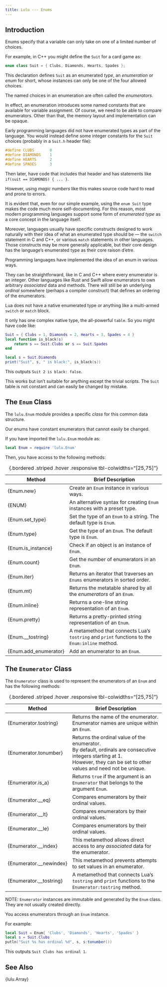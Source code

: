 ```yaml
---
title: Lulu --- Enums
---
```


## Introduction

Enums specify that a variable can only take on one of a limited number of choices.

For example, in C++ you might define the `Suit` for a card game as:
```cpp
enum class Suit = { Clubs, Diamonds, Hearts, Spades };
```
This declaration defines `Suit` as an enumerated *type*, an *enumeration* or *enum* for short, whose instances can only be one of the four allowed choices.

The named choices in an enumeration are often called the *enumerators*.

In effect, an enumeration introduces some named constants that are available for variable assignment.
Of course, we need to be able to compare enumerators.
Other than that, the memory layout and implementation can be opaque.

Early programming languages did not have enumerated types as part of the language.
You would instead define some integer constants for the `Suit` choices (probably in a `Suit.h` header file):
```cpp
#define CLUBS       0
#define DIAMONDS    1
#define HEARTS      2
#define SPADES      3
```
Then later, have code that includes that header and has statements like `if(suit == DIAMONDS) { ... }`.

However, using *magic numbers* like this makes source code hard to read and prone to errors.

It is evident that, even for our simple example, using the `enum Suit` type makes the code much more self-documenting.
For this reason, most modern programming languages support some form of *enumerated type* as a core concept in the language itself.

Moreover, languages usually have specific constructs designed to work naturally with their idea of what an enumerated type should be --- the `switch` statement in C and C++, or various `match` statements in other languages.
Those constructs may be more generally applicable, but their core design has the language's enumerated type as their core raison d'etre.

Programming languages have implemented the idea of an enum in various ways.

They can be straightforward, like in C and C++ where every enumerator is an integer.
Other languages like Rust and Swift allow enumerators to own arbitrary *associated* data and methods.
There will still be an underlying *ordinal* somewhere (perhaps a compiler construct) that defines an ordering of the enumerators.

Lua does not have a native enumerated type or anything like a multi-armed `switch` or `match` block.

It only has one complex native type, the all-powerful `table`.
So you might have code like:
```lua
Suit = { Clubs = 1, Diamonds = 2, Hearts = 3, Spades = 4 }
local function is_black(s)
    return s == Suit.Clubs or s == Suit.Spades
end

local s = Suit.Diamonds
print("Suit", s, " is black:", is_black(s))
```
This outputs `Suit 2 is black: false`.

This works but isn't suitable for anything except the trivial scripts.
The `Suit` table is not constant and can easily be changed by mistake.

## The `Enum` Class

The `lulu.Enum` module provides a specific *class* for this common data structure.

Our enums have constant enumerators that cannot easily be changed.

If you have imported the `lulu.Enum` module as:
```lua
local Enum = require 'lulu.Enum'
```
Then, you have access to the following methods:

Method                     | Brief Description
-------------------------- | ----------------------------------------------------------------------
{Enum.new}                 | Create an `Enum` instance in various ways.
{ENUM}                     | An alternative syntax for creating `Enum` instances with a preset type.
{Enum.set_type}            | Set the type of an `Enum` to a string. The default type is `Enum`.
{Enum.type}                | Get the type of an `Enum`. The default type is `Enum`.
{Enum.is_instance}         | Check if an object is an instance of `Enum`.
{Enum.count}               | Get the number of enumerators in an `Enum`.
{Enum.iter}                | Returns an iterator that traverses an `Enums` enumerators in sorted order.
{Enum.mt}                  | Returns the metatable shared by all the *enumerators* of an `Enum`.
{Enum.inline}              | Returns a one-line string representation of an `Enum`.
{Enum.pretty}              | Returns a pretty-printed string representation of an `Enum`.
{Enum.__tostring}          | A metamethod that connects Lua's `tostring` and `print` functions to the `Enum:inline` method.
{Enum.add_enumerator}      | Add an enumerator to an `Enum`.
: {.bordered .striped .hover .responsive tbl-colwidths="[25,75]"}


## The `Enumerator` Class

The `Enumerator` class is used to represent the enumerators of an `Enum` and has the following methods:

Method                     | Brief Description
-------------------------- | ----------------------------------------------------------------------
{Enumerator.tostring}      | Returns the name of the enumerator. <br> Enumerator names are unique within an `Enum`.
{Enumerator.tonumber}      | Returns the ordinal value of the enumerator. <br> By default, ordinals are consecutive integers starting at 1. <br> However, they can be set to other values and need not be unique.
{Enumerator.is_a}          | Returns `true` if the argument is an `Enumerator` that belongs to the argument `Enum`.
{Enumerator.__eq}          | Compares enumerators by their ordinal values.
{Enumerator.__lt}          | Compares enumerators by their ordinal values.
{Enumerator.__le}          | Compares enumerators by their ordinal values.
{Enumerator.__index}       | This metamethod allows direct access to any *associated* data for the enumerator.
{Enumerator.__newindex}    | This metamethod prevents attempts to set values in an enumerator.
{Enumerator.__tostring}    | A metamethod that connects Lua's `tostring` and `print` functions to the `Enumerator:tostring` method.
: {.bordered .striped .hover .responsive tbl-colwidths="[25,75]"}

NOTE: `Enumerator` instances are immutable and generated by the `Enum` class. <br> They are not usually created directly.

You access enumerators through an `Enum` instance.

For example:
```lua
local Suit = Enum{ 'Clubs', 'Diamonds', 'Hearts', 'Spades' }
local s = Suit.Clubs
putln("Suit %s has ordinal %d", s, s:tonumber())
```
This outputs `Suit Clubs has ordinal 1`.

## See Also

{lulu.Array}